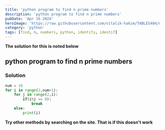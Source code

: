 ```yaml
---
title: 'python program to find n prime numbers'
description: 'python program to find n prime numbers'
pubDate: 'Apr 16 2024'
heroImage: 'https://raw.githubusercontent.com/vitalik-hakim/TABLES404/main/error_b/python.jpg'
category: 'python'
tags: [find, n, numbers, python, identify, identif]
---
```


**The solution for this is noted below**

## python program to find n prime numbers

### Solution

```python
num = 10
for i in range(2,num+1):
    for j in range(2,i):
        if(i%j == 0):
            break
    else:
        print(i)
```

**Try other methods by searching on the site. That is if this doesn't work**

